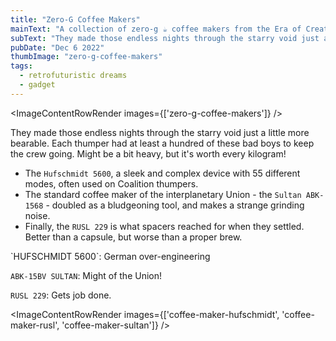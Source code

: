 ```yaml
---
title: "Zero-G Coffee Makers"
mainText: "A collection of zero-g ☕ coffee makers from the Era of Creation."
subText: "They made those endless nights through the starry void just a little more bearable."
pubDate: "Dec 6 2022"
thumbImage: "zero-g-coffee-makers"
tags:
  - retrofuturistic dreams
  - gadget
---
```



<ImageContentRowRender 
  images={['zero-g-coffee-makers']}
/>

They made those endless nights through the starry void just a little more bearable. Each thumper had at least a hundred of these bad boys to keep the crew going. Might be a bit heavy, but it's worth every kilogram!

- The `Hufschmidt 5600`, a sleek and complex device with 55 different modes, often used on Coalition thumpers.
- The standard coffee maker of the interplanetary Union - the `Sultan ABK-1568` - doubled as a bludgeoning tool, and makes a strange grinding noise.
- Finally, the `RUSL 229` is what spacers reached for when they settled. Better than a capsule, but worse than a proper brew.

<QuoteRow author={AuthorCAN} transcription>
`HUFSCHMIDT 5600`: German over-engineering

`ABK-15BV SULTAN`: Might of the Union!

`RUSL 229`: Gets job done.
</QuoteRow>

<ImageContentRowRender 
  images={['coffee-maker-hufschmidt', 'coffee-maker-rusl', 'coffee-maker-sultan']}
/>